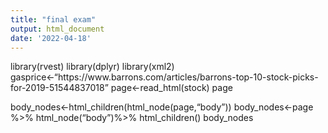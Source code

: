 ```yaml
---
title: "final exam"
output: html_document
date: '2022-04-18'
---
```


library(rvest)
library(dplyr)
library(xml2)
gasprice<-"https://www.barrons.com/articles/barrons-top-10-stock-picks-for-2019-51544837018"
page<-read_html(stock)
page

body_nodes<-html_children(html_node(page,"body"))
body_nodes<-page %>%
  html_node("body")%>%
  html_children()
body_nodes

